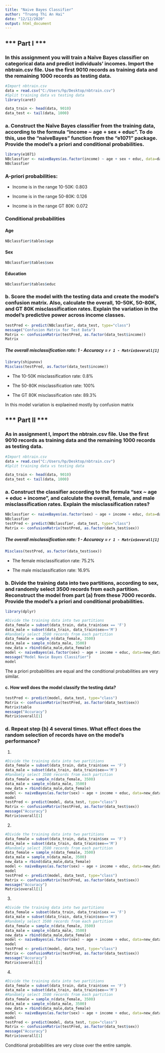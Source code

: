 ---
title: "Naive Bayes Classifier"
author: "Truong Thi An Hai"
date: "12/12/2020"
output: html_document
---
## *** Part I ***

###  In this assignment you will train a Naïve Bayes classifier on categorical data and predict individuals’ incomes.  Import the nbtrain.csv file.  Use the first 9010 records as training data and the remaining 1000 records as testing data.

```{r}
#Import nbtrain.csv
data = read.csv("C:/Users/hp/Desktop/nbtrain.csv")
#Split training data vs testing data
library(caret)

data_train <- head(data, 9010)
data_test <- tail(data, 1000)

```   

### a. Construct the Naïve Bayes classifier from the training data, according to the formula “income ~ age + sex + educ”.  To do this, use the “naiveBayes” function from the “e1071” package.  Provide the model’s a priori and conditional probabilities.  
```{r}
library(e1071)
NBclassfier <- naiveBayes(as.factor(income) ~ age + sex + educ, data=data_train)
NBclassfier

```  

### A-priori probabilities:  

- Income is in the range 10-50K: 0.803 

- Income is in the range 50-80K: 0.126  

- Income is in the range GT 80K: 0.072  

### Conditional probabilities 

#### Age
```{r}
NBclassfier$tables$age
``` 

#### Sex
```{r}
NBclassfier$tables$sex
```   

#### Education
```{r}
NBclassfier$tables$educ
``` 

### b. Score the model with the testing data and create the model’s confusion matrix.  Also, calculate the overall, 10-50K, 50-80K, and GT 80K misclassification rates. Explain the variation in the model’s predictive power across income classes.  

```{r}
testPred <- predict(NBclassfier, data_test, type="class")
message("Confusion Matrix for Test Data")
Matrix <- confusionMatrix(testPred, as.factor(data_test$income))
Matrix
```   
##### The overall misclassification rate: 1 - Accuracy = `r 1 - Matrix$overall[1]`

```{r}
library(shipunov)
Misclass(testPred, as.factor(data_test$income))

```
- The 10-50K misclassification rate: 0.8%  

- The 50-80K misclassification rate: 100%  

- The GT 80K misclassification rate: 89.3% 

In this model variation is explaeined mostly by confusion matrix

## *** Part II ***  

### As in assignment I, import the nbtrain.csv file.  Use the first 9010 records as training data and the remaining 1000 records as testing data.

```{r}
#Import nbtrain.csv
data = read.csv("C:/Users/hp/Desktop/nbtrain.csv")
#Split training data vs testing data

data_train <- head(data, 9010)
data_test <- tail(data, 1000)

```  

### a. Construct the classifier according to the formula “sex ~ age + educ + income”, and calculate the overall, female, and male misclassification rates.  Explain the misclassification rates?
```{r}

NBclassfier <- naiveBayes(as.factor(sex) ~ age + income + educ, data=data_train)
NBclassfier
testPred <- predict(NBclassfier, data_test, type="class")
Matrix <- confusionMatrix(testPred, as.factor(data_test$sex))
```    

##### The overall misclassification rate: 1 - Accuracy = `r 1 - Matrix$overall[1]`

```{r}

Misclass(testPred, as.factor(data_test$sex))
```
- The female misclassification rate: 75.2%  

- The male misclassification rate: 16.9%  

### b. Divide the training data into two partitions, according to sex, and randomly select 3500 records from each partition.  Reconstruct the model from part (a) from these 7000 records.  Provide the model’s a priori and conditional probabilities.

```{r message= FALSE}
library(dplyr)

#Divide the training data into two partitions
data_female = subset(data_train, data_train$sex == 'F')
data_male = subset(data_train, data_train$sex=='M')
#Randomly select 3500 records from each partition
data_female = sample_n(data_female, 3500)
data_male = sample_n(data_male, 3500)
new_data = rbind(data_male,data_female)
model <- naiveBayes(as.factor(sex) ~ age + income + educ, data=new_data)
message("Model Navie Bayes Classifier")
model
```

The a priori probabilities are equal and the conditional probabilities are very similar. 

#### c. How well does the model classify the testing data?  
```{r}
testPred <- predict(model, data_test, type="class")
Matrix <- confusionMatrix(testPred, as.factor(data_test$sex))
Matrix$table
message("Accuracy")
Matrix$overall[1]
```  

### d. Repeat step (b) 4 several times.  What effect does the random selection of records have on the model’s performance?  


1. 
```{r}
#Divide the training data into two partitions
data_female = subset(data_train, data_train$sex == 'F')
data_male = subset(data_train, data_train$sex=='M')
#Randomly select 3500 records from each partition
data_female = sample_n(data_female, 3500)
data_male = sample_n(data_male, 3500)
new_data = rbind(data_male,data_female)
model <- naiveBayes(as.factor(sex) ~ age + income + educ, data=new_data)
model
testPred <- predict(model, data_test, type="class")
Matrix <- confusionMatrix(testPred, as.factor(data_test$sex))
message("Accuracy")
Matrix$overall[1]
```  

2. 
```{r}
#Divide the training data into two partitions
data_female = subset(data_train, data_train$sex == 'F')
data_male = subset(data_train, data_train$sex=='M')
#Randomly select 3500 records from each partition
data_female = sample_n(data_female, 3500)
data_male = sample_n(data_male, 3500)
new_data = rbind(data_male,data_female)
model <- naiveBayes(as.factor(sex) ~ age + income + educ, data=new_data)
model
testPred <- predict(model, data_test, type="class")
Matrix <- confusionMatrix(testPred, as.factor(data_test$sex))
message("Accuracy")
Matrix$overall[1]
```    

3. 
```{r}
#Divide the training data into two partitions
data_female = subset(data_train, data_train$sex == 'F')
data_male = subset(data_train, data_train$sex=='M')
#Randomly select 3500 records from each partition
data_female = sample_n(data_female, 3500)
data_male = sample_n(data_male, 3500)
new_data = rbind(data_male,data_female)
model <- naiveBayes(as.factor(sex) ~ age + income + educ, data=new_data)
model
testPred <- predict(model, data_test, type="class")
Matrix <- confusionMatrix(testPred, as.factor(data_test$sex))
message("Accuracy")
Matrix$overall[1]
```    

4. 
```{r}
#Divide the training data into two partitions
data_female = subset(data_train, data_train$sex == 'F')
data_male = subset(data_train, data_train$sex=='M')
#Randomly select 3500 records from each partition
data_female = sample_n(data_female, 3500)
data_male = sample_n(data_male, 3500)
new_data = rbind(data_male,data_female)
model <- naiveBayes(as.factor(sex) ~ age + income + educ, data=new_data)
model
testPred <- predict(model, data_test, type="class")
Matrix <- confusionMatrix(testPred, as.factor(data_test$sex))
message("Accuracy")
Matrix$overall[1]
```    

Conditional probabilities are very close over the entire sample. 

